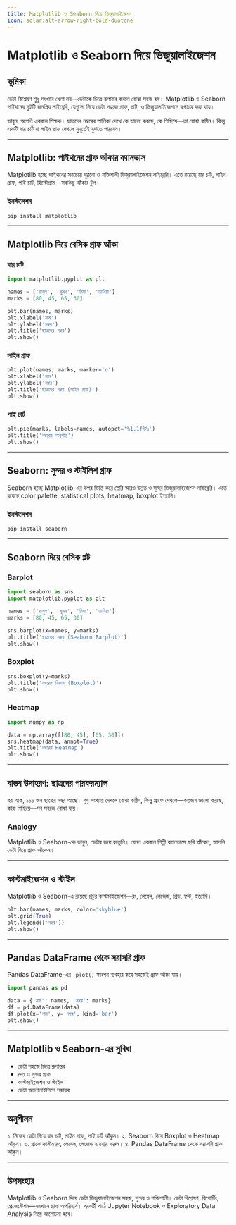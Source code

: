 ```yaml
---
title: Matplotlib ও Seaborn দিয়ে ভিজুয়ালাইজেশন
icon: solar:alt-arrow-right-bold-duotone
---
```


# Matplotlib ও Seaborn দিয়ে ভিজুয়ালাইজেশন

## ভূমিকা

ডেটা বিশ্লেষণ শুধু সংখ্যার খেলা নয়—ডেটাকে চিত্রে রূপান্তর করলে বোঝা সহজ হয়। Matplotlib ও Seaborn পাইথনের দুইটি জনপ্রিয় লাইব্রেরি, যেগুলো দিয়ে ডেটা সহজে গ্রাফ, চার্ট, ও ভিজুয়ালাইজেশনে রূপান্তর করা যায়।

ভাবুন, আপনি একজন শিক্ষক। ছাত্রদের নম্বরের তালিকা দেখে কে ভালো করছে, কে পিছিয়ে—তা বোঝা কঠিন। কিন্তু একটি বার চার্ট বা লাইন গ্রাফ দেখলে মুহূর্তেই বুঝতে পারবেন।

---

## Matplotlib: পাইথনের গ্রাফ আঁকার ক্যানভাস

Matplotlib হচ্ছে পাইথনের সবচেয়ে পুরনো ও শক্তিশালী ভিজুয়ালাইজেশন লাইব্রেরি। এতে রয়েছে বার চার্ট, লাইন গ্রাফ, পাই চার্ট, হিস্টোগ্রাম—সবকিছু আঁকার টুল।

### ইনস্টলেশন

```bash
pip install matplotlib
```

---

## Matplotlib দিয়ে বেসিক গ্রাফ আঁকা

### বার চার্ট

```python
import matplotlib.pyplot as plt

names = ['রাহুল', 'সুমন', 'রিমা', 'তানিয়া']
marks = [80, 45, 65, 30]

plt.bar(names, marks)
plt.xlabel('নাম')
plt.ylabel('নম্বর')
plt.title('ছাত্রদের নম্বর')
plt.show()
```

### লাইন গ্রাফ

```python
plt.plot(names, marks, marker='o')
plt.xlabel('নাম')
plt.ylabel('নম্বর')
plt.title('ছাত্রদের নম্বর (লাইন গ্রাফ)')
plt.show()
```

### পাই চার্ট

```python
plt.pie(marks, labels=names, autopct='%1.1f%%')
plt.title('নম্বরের অনুপাত')
plt.show()
```

---

## Seaborn: সুন্দর ও স্টাইলিশ গ্রাফ

Seaborn হচ্ছে Matplotlib-এর উপর ভিত্তি করে তৈরি আরও উন্নত ও সুন্দর ভিজুয়ালাইজেশন লাইব্রেরি। এতে রয়েছে color palette, statistical plots, heatmap, boxplot ইত্যাদি।

### ইনস্টলেশন

```bash
pip install seaborn
```

---

## Seaborn দিয়ে বেসিক প্লট

### Barplot

```python
import seaborn as sns
import matplotlib.pyplot as plt

names = ['রাহুল', 'সুমন', 'রিমা', 'তানিয়া']
marks = [80, 45, 65, 30]

sns.barplot(x=names, y=marks)
plt.title('ছাত্রদের নম্বর (Seaborn Barplot)')
plt.show()
```

### Boxplot

```python
sns.boxplot(y=marks)
plt.title('নম্বরের বিস্তার (Boxplot)')
plt.show()
```

### Heatmap

```python
import numpy as np

data = np.array([[80, 45], [65, 30]])
sns.heatmap(data, annot=True)
plt.title('নম্বরের Heatmap')
plt.show()
```

---

## বাস্তব উদাহরণ: ছাত্রদের পারফরম্যান্স

ধরা যাক, ১০০ জন ছাত্রের নম্বর আছে। শুধু সংখ্যায় দেখলে বোঝা কঠিন, কিন্তু গ্রাফে দেখলে—কতজন ভালো করছে, কারা পিছিয়ে—সব সহজে বোঝা যায়।

### Analogy

Matplotlib ও Seaborn-কে ভাবুন, ডেটার জন্য রংতুলি। যেমন একজন শিল্পী ক্যানভাসে ছবি আঁকেন, আপনি ডেটা দিয়ে গ্রাফ আঁকেন।

---

## কাস্টমাইজেশন ও স্টাইল

Matplotlib ও Seaborn-এ রয়েছে প্রচুর কাস্টমাইজেশন—রং, লেবেল, লেজেন্ড, গ্রিড, ফন্ট, ইত্যাদি।

```python
plt.bar(names, marks, color='skyblue')
plt.grid(True)
plt.legend(['নম্বর'])
plt.show()
```

---

## Pandas DataFrame থেকে সরাসরি গ্রাফ

Pandas DataFrame-এর `.plot()` ফাংশন ব্যবহার করে সহজেই গ্রাফ আঁকা যায়।

```python
import pandas as pd

data = {'নাম': names, 'নম্বর': marks}
df = pd.DataFrame(data)
df.plot(x='নাম', y='নম্বর', kind='bar')
plt.show()
```

---

## Matplotlib ও Seaborn-এর সুবিধা

- ডেটা সহজে চিত্রে রূপান্তর
- দ্রুত ও সুন্দর গ্রাফ
- কাস্টমাইজেশন ও স্টাইল
- ডেটা অ্যানালাইসিসে সহায়ক

---

## অনুশীলন

১. নিজের ডেটা দিয়ে বার চার্ট, লাইন গ্রাফ, পাই চার্ট আঁকুন।
২. Seaborn দিয়ে Boxplot ও Heatmap আঁকুন।
৩. গ্রাফে কাস্টম রং, লেবেল, লেজেন্ড ব্যবহার করুন।
৪. Pandas DataFrame থেকে সরাসরি গ্রাফ আঁকুন।

---

## উপসংহার

Matplotlib ও Seaborn দিয়ে ডেটা ভিজুয়ালাইজেশন সহজ, সুন্দর ও শক্তিশালী। ডেটা বিশ্লেষণ, রিপোর্টিং, প্রেজেন্টেশন—সবখানে গ্রাফ অপরিহার্য। পরবর্তী পাঠে Jupyter Notebook ও Exploratory Data Analysis নিয়ে আলোচনা হবে।
